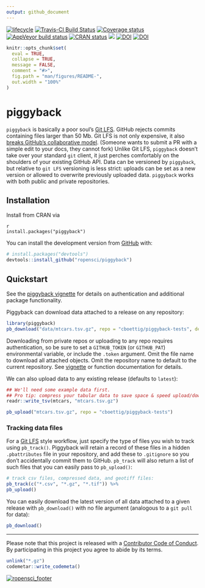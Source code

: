 ```yaml
---
output: github_document
---
```


<!-- README.md is generated from README.Rmd. Please edit that file -->

[![lifecycle](https://img.shields.io/badge/lifecycle-stable-green.svg)](https://www.tidyverse.org/lifecycle/#stable)
[![Travis-CI Build Status](https://travis-ci.org/ropensci/piggyback.svg?branch=master)](https://travis-ci.org/ropensci/piggyback)
[![Coverage status](https://codecov.io/gh/ropensci/piggyback/branch/master/graph/badge.svg)](https://codecov.io/github/ropensci/piggyback?branch=master)
[![AppVeyor build status](https://ci.appveyor.com/api/projects/status/github/cboettig/piggyback?branch=master&svg=true)](https://ci.appveyor.com/project/cboettig/piggyback)
[![CRAN status](https://www.r-pkg.org/badges/version/piggyback)](https://cran.r-project.org/package=piggyback)
[![](https://badges.ropensci.org/220_status.svg)](https://github.com/ropensci/onboarding/issues/220)
[![DOI](https://zenodo.org/badge/132979724.svg)](https://zenodo.org/badge/latestdoi/132979724)
[![DOI](http://joss.theoj.org/papers/10.21105/joss.00971/status.svg)](https://doi.org/10.21105/joss.00971)

```r
knitr::opts_chunk$set(
  eval = TRUE,
  collapse = TRUE,
  message = FALSE,
  comment = "#>",
  fig.path = "man/figures/README-",
  out.width = "100%"
)
```

# piggyback

`piggyback` is basically a poor soul's [Git LFS](https://git-lfs.github.com/).  GitHub rejects commits containing files larger than 50 Mb.  Git LFS is not only expensive, it also [breaks GitHub's collaborative model](https://medium.com/@megastep/github-s-large-file-storage-is-no-panacea-for-open-source-quite-the-opposite-12c0e16a9a91). (Someone wants to submit a PR with a simple edit to your docs, they cannot fork)  Unlike Git LFS, `piggyback` doesn't take over your standard `git` client, it just perches comfortably on the shoulders of your existing GitHub API.  Data can be versioned by `piggyback`, but relative to `git LFS` versioning is less strict: uploads can be set as a new version or allowed to overwrite previously uploaded data.  `piggyback` works with both public and private repositories.  



## Installation


Install from CRAN via

``` 
r
install.packages("piggyback")
```

You can install the development version from [GitHub](https://github.com/) with:

``` r
# install.packages("devtools")
devtools::install_github("ropensci/piggyback")
```

## Quickstart

See the [piggyback vignette](https://ropensci.github.io/piggyback/articles/intro.html) for details on authentication and additional package functionality. 

Piggyback can download data attached to a release on any repository: 

```r
library(piggyback)
pb_download("data/mtcars.tsv.gz", repo = "cboettig/piggyback-tests", dest = tempdir())
```


Downloading from private repos or uploading to any repo requires authentication, so be sure to set a `GITHUB_TOKEN` (or `GITHUB_PAT`) environmental variable, or include the `.token` argument.  Omit the file name to download all attached objects. Omit the repository name to default to the current repository.  See [vignette](https://ropensci.github.io/piggyback/articles/intro.html) or function documentation for details.  

We can also upload data to any existing release (defaults to `latest`):

```r
## We'll need some example data first.
## Pro tip: compress your tabular data to save space & speed upload/downloads
readr::write_tsv(mtcars, "mtcars.tsv.gz")

pb_upload("mtcars.tsv.gz", repo = "cboettig/piggyback-tests")
```

### Tracking data files


For a [Git LFS](https://git-lfs.github.com/) style workflow, just specify the type of files you wish to track using `pb_track()`.  Piggyback will retain a record of these files in a hidden `.pbattributes` file in your repository, and add these to `.gitignore` so you don't accidentally commit them to GitHub.  `pb_track` will also return a list of such files that you can easily pass to `pb_upload()`:  

```r
# track csv files, compressed data, and geotiff files:
pb_track(c("*.csv", "*.gz", "*.tif")) %>%
pb_upload()
```


You can easily download the latest version of all data attached to a given release with `pb_download()` with no file argument (analogous to  a `git pull` for data):

```r
pb_download()
```



----

Please note that this project is released with a [Contributor Code of Conduct](CODE_OF_CONDUCT.md).
By participating in this project you agree to abide by its terms.

```r
unlink("*.gz")
codemetar::write_codemeta()
```


[![ropensci_footer](https://ropensci.org/public_images/ropensci_footer.png)](https://ropensci.org)
